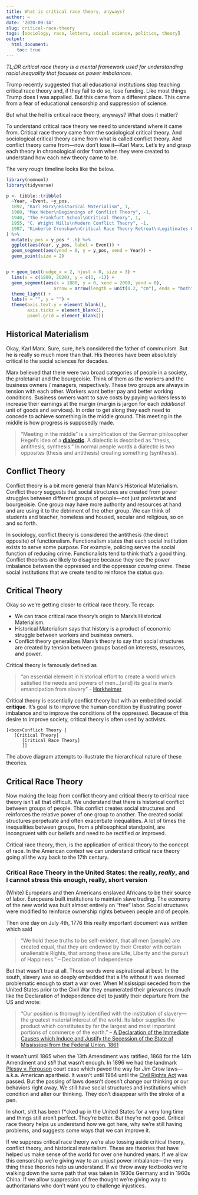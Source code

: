 ```yaml
---
title: What is critical race theory, anyways?
author: ~
date: '2020-09-14'
slug: critical-race-theory
tags: [sociology, race, letters, social science, politics, theory]
output:
  html_document:
    toc: true
---
```


_TL;DR critical race theory is a mental framework used for understanding racial inequality that focuses on power imbalances._

Trump recently suggested that all educational institutions stop teaching critical race theory and, if they fail to do so, lose funding. Like most things Trump does I was appalled. But this came from a different place. This came from a fear of educational censorship and suppression of science. 

But what the hell is critical race theory, anyways? What does it matter? 

To understand critical race theory we need to understand where it came from. Critical race theory came from the sociological critical theory. And sociological critical theory came from what is called conflict theory. And conflict theory came from—now don't lose it—Karl Marx. Let's try and grasp each theory in chronological order from when they were created to understand how each new theory came to be.

The very rough timeline looks like the below.

```r
library(nomnoml)
library(tidyverse)

p <- tibble::tribble(
  ~Year, ~Event, ~y_pos,
  1892, "Karl Marx\nHistorical Materialism", 1,
  1900, "Max Weber\nBeginnings of Conflict Theory", -1,
  1940, "The Frankfurt School\nCritical Theory", 1,
  1955, "C. Wright Mills\nModern Conflict Theory", -1,
  1987, "Kimberlé Crenshaw\nCritical Race Theory Retreat\nLegitimates CRT.", 1
) %>%
  mutate(y_pos = y_pos * .6) %>% 
  ggplot(aes(Year, y_pos, label = Event)) +
  geom_segment(aes(yend = 0, y = y_pos, xend = Year)) +
  geom_point(size = 2)  


p + geom_text(nudge_x = 2, hjust = 0, size = 3) + 
  lims(x = c(1880, 2020), y = c(1, -1)) +
  geom_segment(aes(x = 1880, y = 0, xend = 2000, yend = 0),
                  arrow = arrow(length = unit(0.2, "cm"), ends = "both")) + 
  theme_light() +
  labs(x = "", y = "") +
  theme(axis.text.y = element_blank(),
        axis.ticks = element_blank(), 
        panel.grid = element_blank())
```


## Historical Materialism

Okay, Karl Marx. Sure, sure, he's considered the father of communism. But he is really so much more than that. His theories have been absolutely critical to the social sciences for decades. 

Marx believed that there were two broad categories of people in a society, the proletariat and the bourgeoisie. Think of them as the workers and the business owners / managers, respectively. These two groups are always in tension with each other. Workers want better pay and better working conditions. Business owners want to save costs by paying workers less to increase their earnings at the margin (margin is jargon for each _additional_ unit of goods and services). In order to get along they each need to concede to achieve something in the middle ground. This meeting in the middle is how progress is supposedly made. 

> "Meeting in the middle" is a simplification of the German philosopher Hegel's idea of a [**dialectic**](https://www.youtube.com/watch?v=q54VyCpXDH8&ab_channel=TheSchoolofLife). A dialectic is described as "thesis, antithesis, synthesis." In normal people words a dialectic is two opposites (thesis and antithesis) creating something (synthesis).  

## Conflict Theory

Conflict theory is a bit more general than Marx's Historical Materialism. Conflict theory suggests that social structures are created from power struggles between different groups of people—not just proletariat and bourgeoisie. One group may have more authority and resources at hand and are using it to the detriment of the other group. We can think of students and teacher, homeless and housed, secular and religious, so on and so forth. 

In sociology, conflict theory is considered the antithesis (the direct opposite) of functionalism. Functionalism states that each social institution exists to serve some purpose. For example, policing serves the social function of reducing crime. Functionalists tend to think that's a good thing. Conflict theorists are likely to  disagree because they see the power imbalance between the oppressed and the oppressor _causing_ crime. These social institutions that we create tend to reinforce the status quo. 


## Critical Theory 

Okay so we're getting closer to critical race theory. To recap:

* We can trace critical race theory's origin to Marx's Historical Materialism.
* Historical Materialism says that history is a product of economic struggle between workers and business owners.
* Conflict theory generalizes Marx's theory to say that social structures are created by tension between groups based on interests, resources, and power. 

Critical theory is famously defined as 

> “an essential element in historical effort to create a world which satisfied the needs and powers of men…[and] its goal is man's emancipation from slavery” - [Horkheimer](https://www.sfu.ca/~andrewf/hork.doc)

Critical theory is essentially conflict theory but with an embedded social **critique**. It's goal is to improve the human condition by illustrating power imbalance and to improve the conditions of the oppressed. Because of this desire to improve society, critical theory is often used by activists. 

```nomnoml
[<box>Conflict Theory |
   [Critical Theory| 
      [Critical Race Theory]
      ]]
```

The above diagram attempts to illustrate the hierarchical nature of these theories. 


## Critical Race Theory

Now making the leap from conflict theory and critical theory to critical race theory isn't all that difficult. We understand that there is historical conflict between groups of people. This conflict creates social structures and reinforces the relative power of one group to another. The created social structures perpetuate and often exacerbate inequalities. A lot of times the inequalities between groups, from a philosophical standpoint, are incongruent with our beliefs and need to be rectified or improved. 

Critical race theory, then, is the application of critical theory to the concept of race. In the American context we can understand critical race theory going all the way back to the 17th century. 

### Critical Race Theory in the United States: the really, _really_, and I cannot stress this enough, really, short version

(White) Europeans and then Americans enslaved Africans to be their source of labor. Europeans built institutions to maintain slave trading. The economy of the new world was built almost entirely on "free" labor. Social structures were modified to reinforce ownership rights between people and of people. 

Then one day on July 4th, 1776 this really important document was written which said 

> "We hold these truths to be self-evident, that all men [people] are created equal, that they are endowed by their Creator with certain unalienable Rights, that among these are Life, Liberty and the pursuit of Happiness." -- Declaration of Independence

But that wasn't true at all. Those words were aspirational at best. In the south, slavery was so deeply embedded that a life without it was deemed problematic enough to start a war over. When Mississippi seceded from the United States prior to the Civil War they enumerated their grievances (much like the Declaration of Independence did) to justify their departure from the US and wrote:

> "Our position is thoroughly identified with the institution of slavery—the greatest material interest of the world. Its labor supplies the product which constitutes by far the largest and most important portions of commerce of the earth." -- [A Declaration of the Immediate Causes which Induce and Justify the Secession of the State of Mississippi from the Federal Union, 1861](https://avalon.law.yale.edu/19th_century/csa_missec.asp)

It wasn't until 1865 when the 13th Amendment was ratified, 1868 for the 14th Amendment and _still_ that wasn't enough. In 1896 we had the landmark [Plessy v. Ferguson](https://www.youtube.com/watch?v=Sj54KP16Ilw&ab_channel=HISTORY) court case which paved the way for Jim Crow laws—a.k.a. American apartheid. It wasn't until 1964 until the [Civil Rights Act](https://www.history.com/topics/black-history/civil-rights-act) was passed. But the passing of laws doesn't doesn't change our thinking or our behaviors right away. We still have social structures and institutions which condition and alter our thinking. They don't disappear with the stroke of a pen.

In short, sh!t has been f*cked up in the United States for a very long time and things still aren't perfect. They're better. But they're not good. Critical race theory helps us understand how we got here, why we're still having problems, and suggests some ways that we can improve it. 

If we suppress critical race theory we're also tossing aside critical theory, conflict theory, and historical materialism. These are theories that have helped us make sense of the world for over one hundred years. If we allow this censorship we're giving way to an unjust power imbalance—the very thing these theories help us understand. If we throw away textbooks we're walking down the same path that was taken in 1930s Germany and in 1960s China. If we allow suppression of free thought we're giving way to authoritarians who don't want you to challenge injustices. 


